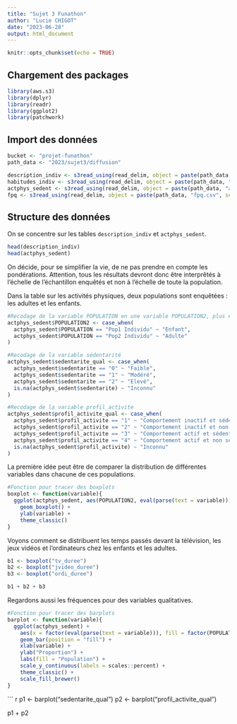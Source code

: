 ```yaml
---
title: "Sujet 3 Funathon"
author: "Lucie CHIGOT"
date: "2023-06-28"
output: html_document
---
```


```r
knitr::opts_chunk$set(echo = TRUE)
```

## Chargement des packages

```r

library(aws.s3)
library(dplyr)
library(readr)
library(ggplot2)
library(patchwork)

```

## Import des données


```r

bucket <- "projet-funathon"
path_data <- "2023/sujet3/diffusion"

description_indiv <- s3read_using(read_delim, object = paste(path_data, "description-indiv.csv", sep="/"), bucket = bucket, opts = list('region'=''), show_col_types = FALSE)
habitudes_indiv <- s3read_using(read_delim, object = paste(path_data, "habitudes-indiv.csv", sep="/"), bucket = bucket, opts = list('region'=''), show_col_types = FALSE)
actphys_sedent <- s3read_using(read_delim, object = paste(path_data, "actphys-sedent.csv", sep="/"), bucket = bucket, opts = list('region'=''), show_col_types = FALSE)
fpq <- s3read_using(read_delim, object = paste(path_data, "fpq.csv", sep="/"), bucket = bucket, opts = list('region'=''), show_col_types = FALSE)

```


## Structure des données

On se concentre sur les tables `description_indiv` et  `actphys_sedent`.

``` r

head(description_indiv)
head(actphys_sedent)

```

On décide, pour se simplifier la vie, de ne pas prendre en compte les pondérations. Attention, tous les résultats devront donc être interprêtés à l'échelle de l'échantillon enquêtés et non à l'échelle de toute la population.

Dans la table sur les activités physiques, deux populations sont enquêtées : les adultes et les enfants.

``` r

#Recodage de la variable POPULATION en une variable POPULATION2, plus explicite
actphys_sedent$POPULATION2 <- case_when(
  actphys_sedent$POPULATION == "Pop1 Individu" ~ "Enfant",
  actphys_sedent$POPULATION == "Pop2 Individu" ~ "Adulte"
)

#Recodage de la variable sédentarité
actphys_sedent$sedentarite_qual <- case_when(
  actphys_sedent$sedentarite == "0" ~ "Faible",
  actphys_sedent$sedentarite == "1" ~ "Modéré",
  actphys_sedent$sedentarite == "2" ~ "Elevé",
  is.na(actphys_sedent$sedentarite) ~ "Inconnu"
) 

#Recodage de la variable profil_activite
actphys_sedent$profil_activite_qual <- case_when(
  actphys_sedent$profil_activite == "1" ~ "Comportement inactif et sédentaire",
  actphys_sedent$profil_activite == "2" ~ "Comportement inactif et non sédentaire",
  actphys_sedent$profil_activite == "3" ~ "Comportement actif et sédentaire",
  actphys_sedent$profil_activite == "4" ~ "Comportement actif et non sédentaire",
  is.na(actphys_sedent$profil_activite) ~ "Inconnu"
) 

```

La première idée peut être de comparer la distribution de différentes variables dans chacune de ces populations.

``` r

#Fonction pour tracer des boxplots
boxplot <- function(variable){
  ggplot(actphys_sedent, aes(POPULATION2, eval(parse(text = variable)))) +
    geom_boxplot() +
    ylab(variable) +
    theme_classic()
}

```

Voyons comment se distribuent les temps passés devant la télévision, les jeux vidéos et l'ordinateurs chez les enfants et les adultes.

```r

b1 <- boxplot("tv_duree")
b2 <- boxplot("jvideo_duree")
b3 <- boxplot("ordi_duree")

b1 + b2 + b3

```

Regardons aussi les fréquences pour des variables qualitatives.

``` r

#Fonction pour tracer des barplots
barplot <- function(variable){
  ggplot(actphys_sedent) +
    aes(x = factor(eval(parse(text = variable))), fill = factor(POPULATION2)) +
    geom_bar(position = "fill") +
    xlab(variable) +
    ylab("Proportion") +
    labs(fill = "Population") +
    scale_y_continuous(labels = scales::percent) +
    theme_classic() +
    scale_fill_brewer()
} 

```


``` r

p1 <- barplot("sedentarite_qual")
p2 <- barplot("profil_activite_qual")

p1 + p2